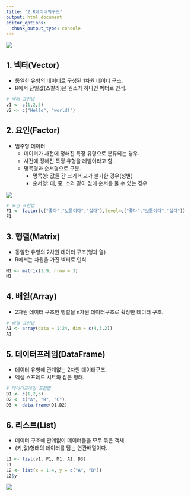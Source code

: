```yaml
---
title: "2.R데이터의구조"
output: html_document
editor_options: 
  chunk_output_type: console
---
```

![](./R데이터구조1.png)
<br>

## 1. 벡터(Vector)
- 동일한 유형의 데이터로 구성된 1차원 데이터 구조.
- R에서 단일값(스칼라)은 원소가 하나인 벡터로 인식.

```r
# 벡터 표현법
v1 <- c(1,2,3)
v2 <- c("Hello", "world!")
```

## 2. 요인(Factor)
- 범주형 데이터
  - 데이터가 사전에 정해진 특정 유형으로 분류되는 경우.
  - 사전에 정해진 특정 유형을 레벨이라고 함.
  - 명목형과 순서형으로 구분.
    - 명목형: 값들 간 크기 비교가 불가한 경우(성별)
    - 순서형: 대, 중, 소와 같이 값에 순서를 둘 수 있는 경우

![](./범주형_수치형.png)

```r
# 요인 표현법
F1 <- factor(c("좋다","보통이다","싫다"),level=c("좋다","보통이다","싫다"))
F1
```

## 3. 행렬(Matrix)
- 동일한 유형의 2차원 데이터 구조(행과 열)
- R에서는 차원을 가진 벡터로 인식.

```r
M1 <- matrix(1:9, nrow = 3)
M1
```

## 4. 배열(Array)
- 2차원 데이터 구조인 행렬을 n차원 데이터구조로 확장한 데이터 구조.

```r
# 배열 표현법
A1 <- array(data = 1:24, dim = c(4,3,2))
A1
```

## 5. 데이터프레임(DataFrame)
- 데이터 유형에 관계없는 2차원 데이터구조.
- 엑셀 스프레드 시트와 같은 형태.

```r
# 데이터프레임 표현법
D1 <- c(1,2,3)
D2 <- c("A", "B", "C")
D3 <- data.frame(D1,D2)
```

## 6. 리스트(List)
- 데이터 구조에 관계없이 데이터들을 모두 묶은 객체.
- (키,값)형태의 데이터를 담는 연관배열이다.

```r
L1 <- list(v1, F1, M1, A1, D3)
L1
L2 <- list(x = 1:4, y = c("A", "B"))
L2$y
```

![](./R데이터구조2.png)

